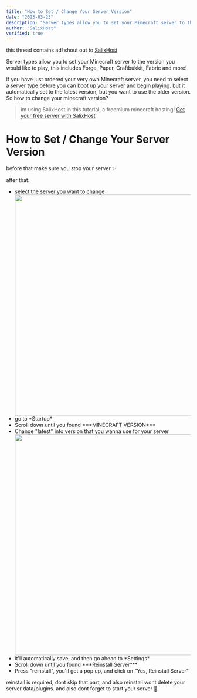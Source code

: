 ```yaml
---
title: "How to Set / Change Your Server Version"
date: "2023-03-23"
description: "Server types allow you to set your Minecraft server to the version you would like to play, this includes Forge, Paper, Craftbukkit, Fabric and more!"
author: "SalixHost"
verified: true
---
```


this thread contains ad! shout out to [SalixHost](https://cp.salix.host)

Server types allow you to set your Minecraft server to the version you would like to play, this includes Forge, Paper, Craftbukkit, Fabric and more!
  
If you have just ordered your very own Minecraft server, you need to select a server type before you can boot up your server and begin playing. but it automatically set to the latest version, but you want to use the older version. So how to change your minecraft version?

> im using SalixHost in this tutorial, a freemium minecraft hosting! [Get your free server with SalixHost](https://cp.salix.host)
# How to Set / Change Your Server Version
before that make sure you stop your server ✨

after that:
<ul>
	<li>select the server you want to change</li>
	<img src="https://cdn.abyditya.space/r/Screenshot_2023-03-22_225200.png" width="600px" />
	<li>go to *Startup*</li>
	<li>Scroll down until you found ***MINECRAFT VERSION***</li>
	<li>Change "latest" into version that you wanna use for your server</li>
	<img src="https://cdn.abyditya.space/r/Screenshot_2023-03-22_225544.png" width="600px" />
	<li>it'll automatically save, and then go ahead to *Settings*</li>
	<li>Scroll down until you found ***Reinstall Server***</li>
	<li>Press "reinstall", you'll get a pop up, and click on "Yes, Reinstall Server"</li>
</ul>

reinstall is required, dont skip that part, and also reinstall wont delete your server data/plugins.
and also dont forget to start your server 🍺
